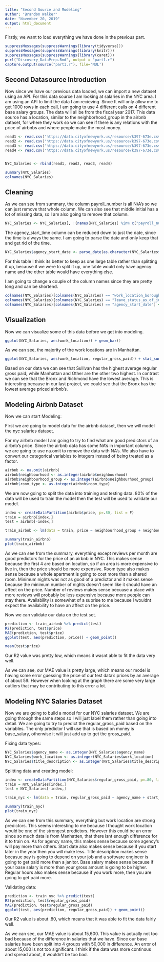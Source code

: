 ```yaml
---
title: "Second Source and Modeling"
author: "Brandon Walker"
date: "November 20, 2019"
output: html_document
---
```


Firstly, we want to load everything we have done in the previous part.
```r
suppressMessages(suppressWarnings(library(tidyverse)))
suppressMessages(suppressWarnings(library(knitr)))
suppressMessages(suppressWarnings(library(caret)))
purl("Discovery_DataPrep.Rmd", output = "part1.r")
capture.output(source("part1.r"), file='NUL')
```

## Second Datasource Introduction

Now since we have our previous data loaded, we can import a new dataset using an API. For this data source I am looking at salaries in the NYC area. I am using an API to limit the data I am recieving. Since It will only allow me to get 1000 rows in each call, I am going to use 4 different calls on 4 different base salary groups. The data will all be from the fiscal year 2017. This data source has a location, similar to the neighborhood_group in the airbnb dataset, for where they work so we can see if there is any relations with the price of airbnbs and where people make the most money.
```r
read1 <- read.csv("https://data.cityofnewyork.us/resource/k397-673e.csv?fiscal_year=2017&$where=base_salary>200000&$order=base_salary")
read2 <- read.csv("https://data.cityofnewyork.us/resource/k397-673e.csv?fiscal_year=2017&$where=base_salary>150000&$order=base_salary")
read3 <- read.csv("https://data.cityofnewyork.us/resource/k397-673e.csv?fiscal_year=2017&$where=base_salary>100000&$order=base_salary")
read4 <- read.csv("https://data.cityofnewyork.us/resource/k397-673e.csv?fiscal_year=2017&$where=base_salary>50000&$order=base_salary")


NYC_Salaries <- rbind(read1, read2, read3, read4)
```

```r
summary(NYC_Salaries)
colnames(NYC_Salaries)
```

## Cleaning

As we can see from summary, the column payroll_number is all N/A's so we can just remove that whole column. We can also see that middle initial has a lot of missing data, so I am also going to remove that column.
```r
NYC_Salaries <- NYC_Salaries[, !(names(NYC_Salaries) %in% c("payroll_number", "mid_init"))]
```

The agency_start_time column can be reduced down to just the date, since the time is always the same. I am going to parse the date and only keep that and get rid of the time.
```r
NYC_Salaries$agency_start_date <- parse_date(as.character(NYC_Salaries$agency_start_date), format = "%Y-%m-%dT00:00:00.000")
```

For this table I think its better to keep as one large table rather than splitting it up, because if we were to split it up, one table would only have agency name and the other table would have everything else.

I am going to change a couple of the column names since they are pretty long and can be shortend.
```r
colnames(NYC_Salaries)[colnames(NYC_Salaries) == "work_location_borough"] <- "work_location"
colnames(NYC_Salaries)[colnames(NYC_Salaries) == "leave_status_as_of_july_31"] <- "leave_status"
colnames(NYC_Salaries)[colnames(NYC_Salaries) == "agency_start_date"] <- "start_date"
```

## Visualization

Now we can visualize some of this data before we get into modeling.
```r
ggplot(NYC_Salaries, aes(work_location)) + geom_bar()
```

As we can see, the majority of the work locations are in Manhattan.

```r
ggplot(NYC_Salaries, aes(work_location, regular_gross_paid)) + stat_summary(fun.y = "mean", geom = "bar") + theme(axis.text.x = element_text(angle = 90, hjust = 1))
```

Based on our data we can see that Sullivan has the highest average regular gross paid, while Manhattan and Other are the other two highest. In contrast we can see that the Bronx and Richmond have the lowest average. This is interesting because in our last project, we could see that the Bronx has the lowest average priced airbnb's.

## Modeling Airbnb Dataset

Now we can start Modeling:

First we are going to model data for the airbnb dataset, then we will model the nyc salaries dataset.

For my airbnb model I am going to try to find what are good predictors of an airbnb's price. Since the airbnb data has some NA's in important columns, we are going to use na.omit to remove the data with NA's. We also have to convert our categorical variables to integers instead of being treated as a factor.

```r
airbnb <- na.omit(airbnb)
airbnb$neighbourhood <- as.integer(airbnb$neighbourhood)
airbnb$neighbourhood_group <- as.integer(airbnb$neighbourhood_group)
airbnb$room_type <- as.integer(airbnb$room_type)
```

We are now going to split the data into training and testing data. 80% of the data will be used to train the model then the test will be used to validate our model. 
```r
index <- createDataPartition(airbnb$price, p=.80, list = F)
train = airbnb[index,]
test = airbnb[-index,]

train_airbnb <- lm(data = train, price ~ neighbourhood_group + neighbourhood + latitude + longitude + room_type + minimum_nights + number_of_reviews + reviews_per_month + availability_365)

summary(train_airbnb)
plot(train_airbnb)
```

As we can see from the summary, everything except reviews per month are good predictors for the price of an airbnb in NYC. This makes sense because the first 4 are based on location, so if an area is more expensive to live in, then the price should be more expensive. Room type also makes sense because a whole apartment is going to cost more than a shared room. Minimum nights was not as good of a predictor and it makes sense because the minimum number of nights doesn't seem like it should have an affect on the price. Number of reviews makes sense becuase a place with more reviews will probably be less expensive because more people can stay there. Availability is somewhat of a suprise to me because I wouldnt expect the availability to have an affect on the price.

Now we can validate our data on the test set.
```r
prediction <- train_airbnb %>% predict(test)
R2(prediction, test$price)
MAE(prediction, test$price)
ggplot(test, aes(prediction, price)) + geom_point()
```
```r
mean(test$price)
```
Our R2 value was pretty low, which means it wasnt able to fit the data very well.

As we can see, our MAE value is pretty large, which means our model is having some error guessing the price of our test data's prices by an average of about 59. However when looking at the graph there are some very large outliers that may be contributing to this error a lot.

## Modeling NYC Salaries Dataset

Now we are going to build a model for our NYC salaries dataset.
We are going through the same steps so I will just label them rather than going into detail. We are going to try to predict the regular_gross_paid based on the variables. The only predictor I will use that is based on money is base_salary, otherwise it will just add up to get the gross_paid.

Fixing data types:
```r
NYC_Salaries$agency_name <- as.integer(NYC_Salaries$agency_name)
NYC_Salaries$work_location <- as.integer(NYC_Salaries$work_location)
NYC_Salaries$title_description <- as.integer(NYC_Salaries$title_description)
```

Splitting data and creating model:
```r
index <- createDataPartition(NYC_Salaries$regular_gross_paid, p=.80, list = F)
train = NYC_Salaries[index,]
test = NYC_Salaries[-index,]

train_nyc <- lm(data = train, regular_gross_paid ~ agency_name + start_date + work_location + title_description + base_salary + regular_hours)

summary(train_nyc)
plot(train_nyc)
```

As we can see from this summary, everything but work location are strong predictors. This seems interesting to me because I thought work location would be one of the strongest predictors. However this could be an error since so much data is from Manhatten, that there isnt enough difference for it to train on. As for agency name, this makes sense because some agency's will pay more than others. Start date also makes sense because if you start later in the year then you will make less. Title description makes sense becasue pay is going to depend on your job and a software engineer is going to get paid more than a janitor. Base salary makes sense because if your base salary is more than your gross amount is going to be higher. Regular hours also makes sense because if you work more, then you are going to get paid more.

Validating data:
```r
prediction <- train_nyc %>% predict(test)
R2(prediction, test$regular_gross_paid)
MAE(prediction, test$regular_gross_paid)
ggplot(test, aes(prediction, regular_gross_paid)) + geom_point()
```

Our R2 value is about .80, which means that it was able to fit the data fairly well.

As we can see, our MAE value is about 15,600. This value is actually not too bad because of the difference in salaries that we have. Since our base salaries have been split into 4 groups with 50,000 in difference. An error of about 15,000 is not too significant. I think if the data was more continous and spread about, it wouldn't be too bad.